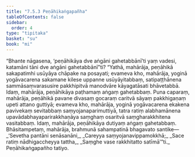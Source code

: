 ```yaml
---
title: "7.5.3 Peṇāhikaṅgapañha"
tableOfContents: false
sidebar:
  order: 4
type: "tipitaka"
basket: "su"
book: "mi"
---
```



<DynamicBreadcrumb />

<Division number="267" book="mi" bookNo="28">

<Paragraph number="1901" book="mi">
“Bhante nāgasena, ‘peṇāhikāya dve aṅgāni gahetabbānī’ti yaṃ vadesi, katamāni tāni dve aṅgāni gahetabbānī”ti? “Yathā, mahārāja, peṇāhikā sakapatimhi usūyāya chāpake na posayati; evameva kho, mahārāja, yoginā yogāvacarena sakamane kilese uppanne usūyāyitabbaṃ, satipaṭṭhānena sammāsaṃvarasusire pakkhipitvā manodvāre kāyagatāsati bhāvetabbā. Idaṃ, mahārāja, peṇāhikāya paṭhamaṃ aṅgaṃ gahetabbaṃ.
</Paragraph>

<Paragraph number="1902" book="mi">
Puna caparaṃ, mahārāja, peṇāhikā pavane divasaṃ gocaraṃ caritvā sāyaṃ pakkhigaṇaṃ upeti attano guttiyā; evameva kho, mahārāja, yoginā yogāvacarena ekakena pavivekaṃ sevitabbaṃ saṃyojanaparimuttiyā, tatra ratiṃ alabhamānena upavādabhayaparirakkhaṇāya saṃghaṃ osaritvā saṃgharakkhitena vasitabbaṃ. Idaṃ, mahārāja, peṇāhikāya dutiyaṃ aṅgaṃ gahetabbaṃ. Bhāsitampetaṃ, mahārāja, brahmunā sahampatinā bhagavato santike—
</Paragraph>

<Paragraph number="1903" type="verses" book="mi">
_‘Sevetha pantāni senāsanāni,_  
_Careyya saṃyojanavippamokkhā;_  
_Sace ratiṃ nādhigaccheyya tattha,_  
_Saṃghe vase rakkhitatto satīmā’”ti._  


</Paragraph>
</Division>

<Paragraph number="1904" type="center" book="mi">
Peṇāhikaṅgapañho tatiyo.
</Paragraph>